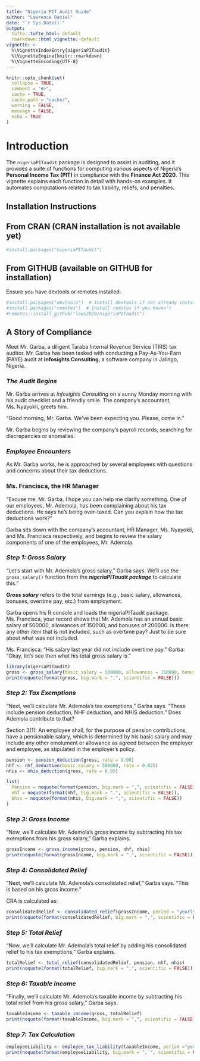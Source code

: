 ---
title: "Nigeria PIT Audit Guide"
author: "Lawrence Daniel"
date: "`r Sys.Date()`"
output: 
  tufte::tufte_html: default
  rmarkdown::html_vignette: default
vignette: >
  %\VignetteIndexEntry{nigeriaPITaudit}
  %\VignetteEngine{knitr::rmarkdown}
  %\VignetteEncoding{UTF-8}
---

```{r setup, include=FALSE}
knitr::opts_chunk$set(
  collapse = TRUE, 
  comment = "#>",
  cache = TRUE,
  cache.path = "cache/",
  warning = FALSE,
  message = FALSE,
  echo = TRUE
)
```


# Introduction
The `nigeriaPITaudit` package is designed to assist in auditing, and it provides a suite of functions for computing various aspects of Nigeria's **Personal Income Tax (PIT)** in
compliance with the **Finance Act 2020**. This vignette explains each function in detail with hands-on examples. It automates computations related to tax liability, reliefs, and penalties.

## Installation Instructions
## From CRAN (CRAN installation is not available yet)
```{r}
#install.packages("nigeriaPITaudit") 
```
## From GITHUB (available  on GITHUB for installation)
Ensure you have devtools or remotes installed:
```{r}
#install.packages("devtools")  # Install devtools if not already installed
#install.packages("remotes")  # Install remotes if you haven't
#remotes::install_github("laws2020/nigeriaPITaudit")
```

## A Story of Compliance
Meet Mr. Garba, a diligent Taraba Internal Revenue Service (TIRS) tax auditor. Mr. Garba has been tasked with conducting a Pay-As-You-Earn (PAYE) audit at **Infosights Consulting**, a software company in Jalingo, Nigeria.

### _The Audit Begins_
Mr. Garba arrives at *Infosights Consulting* on a sunny Monday morning with his audit checklist and a friendly smile. The company's accountant, Ms. Nyayokli, greets him.

"Good morning, Mr. Garba. We've been expecting you. Please, come in."

Mr. Garba begins by reviewing the company's payroll records, searching for discrepancies or anomalies.

### _Employee Encounters_
As Mr. Garba works, he is approached by several employees with questions and concerns about their tax deductions.

### Ms. Francisca, the HR Manager
"Excuse me, Mr. Garba. I hope you can help me clarify something. One of our employees, Mr. Ademola, has been complaining about his tax deductions. He says he's being over-taxed. Can you explain how the tax deductions work?"

Garba sits down with the company's accountant, HR Manager, Ms. Nyayokli, and Ms. Francisca respectively, and begins to review the salary components of one of the employees, Mr. Ademola.

### _Step 1: Gross Salary_
"Let's start with Mr. Ademola's gross salary," Garba says. We'll use the `gross_salary()` function from the **_nigeriaPITaudit package_** to calculate this."

<span class="marginnote">_**Gross salary**_ refers to the total earnings (e.g., basic salary, allowances, bonuses, overtime pay, etc.) from employment. 

Garba opens his R console and loads the nigeriaPITaudit package.
Ms. Francisca, your record shows that Mr. Ademola has an annual basic salary of 500000, allowances of 150000, and bonuses of 200000. Is there any other item that is not included, such as overtime pay? Just to be sure about what was not included. 

Ms. Francisca: "His salary last year did not include overtime pay."
Garba: "Okay, let's see then what his total gross salary is."

```{r, warning=FALSE, message=FALSE}
library(nigeriaPITaudit)
gross <- gross_salary(basic_salary = 500000, allowances = 150000, bonuses = 200000)
print(noquote(format(gross, big.mark = ",", scientific = FALSE)))
```

### _Step 2: Tax Exemptions_
"Next, we'll calculate Mr. Ademola's tax exemptions," Garba says. "These include pension deduction, NHF deduction, and NHIS deduction." Does Ademola contribute to that? 

<span class="marginnote"> Section 3(1): An employee shall, for the purpose of pension contributions, have a pensionable salary, which is determined by his basic salary and may include any other emolument or allowance as agreed between the employer and employee, as stipulated in the employer’s policy.

```{r}
pension <- pension_deduction(gross, rate = 0.08)
nhf <- nhf_deduction(basic_salary = 500000, rate = 0.025)
nhis <- nhis_deduction(gross, rate = 0.05)

list(
  Pension = noquote(format(pension, big.mark = ",", scientific = FALSE)),
  nhf = noquote(format(nhf, big.mark = ",", scientific = FALSE)),
  bhis = noquote(format(nhis, big.mark = ",", scientific = FALSE))
)
```

### _Step 3: Gross Income_
"Now, we'll calculate Mr. Ademola's gross income by subtracting his tax exemptions from his gross salary," Garba explains.

```{r}
grossIncome <- gross_income(gross, pension, nhf, nhis)
print(noquote(format(grossIncome, big.mark = ",", scientific = FALSE)))
```

### _Step 4: Consolidated Relief_
"Next, we'll calculate Mr. Ademola's consolidated relief," Garba says. "This is based on his gross income."

CRA is calculated as:

```{r}
consolidatedRelief <- consolidated_relief(grossIncome, period = "yearly")
print(noquote(format(consolidatedRelief, big.mark = ",", scientific = FALSE)))
```

### _Step 5: Total Relief_
"Now, we'll calculate Mr. Ademola's total relief by adding his consolidated relief to his tax exemptions," Garba explains.

```{r}
totalRelief <- total_relief(consolidatedRelief, pension, nhf, nhis)
print(noquote(format(totalRelief, big.mark = ",", scientific = FALSE)))
```

### _Step 6: Taxable Income_
"Finally, we'll calculate Mr. Ademola's taxable income by subtracting his total relief from his gross salary," Garba says.

```{r}
taxableIncome <- taxable_income(gross, totalRelief)
print(noquote(format(taxableIncome, big.mark = ",", scientific = FALSE)))
```

### _Step 7: Tax Calculation_
```{r}
employeeLiability <- employee_tax_liability(taxableIncome, period ="yearly")
print(noquote(format(employeeLiability, big.mark = ", ", scientific = FALSE)))
```
